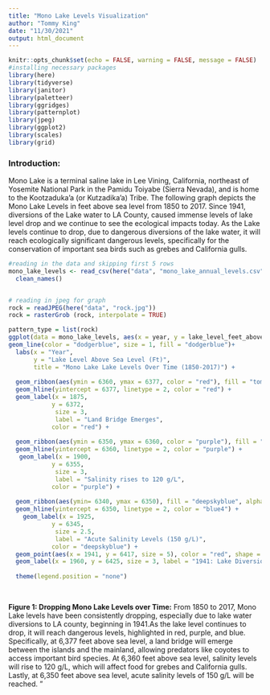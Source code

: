 ```yaml
---
title: "Mono Lake Levels Visualization"
author: "Tommy King"
date: "11/30/2021"
output: html_document
---
```


```r
knitr::opts_chunk$set(echo = FALSE, warning = FALSE, message = FALSE)
#installing necessary packages
library(here)
library(tidyverse)
library(janitor)
library(paletteer)
library(ggridges)
library(patternplot)
library(jpeg)
library(ggplot2)
library(scales)
library(grid)

```

### Introduction: 
 Mono Lake is a terminal saline lake in Lee Vining, California, northeast of Yosemite National Park in the Pamidu Toiyabe (Sierra Nevada), and is home to the Kootzaduka’a (or Kutzadika’a) Tribe. The following graph depicts the Mono Lake Levels in feet above sea level from 1850 to 2017. Since 1941, diversions of the Lake water to LA County, caused immense levels of lake level drop and we continue to see the ecological impacts today. As the Lake levels continue to drop, due to dangerous diversions of the lake water, it will reach ecologically significant dangerous levels, specifically for the conservation of important sea birds such as grebes and California gulls. 
```r
#reading in the data and skipping first 5 rows
mono_lake_levels <- read_csv(here("data", "mono_lake_annual_levels.csv"), skip = 5) %>%
  clean_names() 


# reading in jpeg for graph
rock = readJPEG(here("data", "rock.jpg"))
rock = rasterGrob (rock, interpolate = TRUE)

```

```r
pattern_type = list(rock)
ggplot(data = mono_lake_levels, aes(x = year, y = lake_level_feet_above_sea_level)) +
geom_line(color = "dodgerblue", size = 1, fill = "dodgerblue")+ 
  labs(x = "Year", 
       y = "Lake Level Above Sea Level (Ft)", 
       title = "Mono Lake Lake Levels Over Time (1850-2017)") +
 
  geom_ribbon(aes(ymin = 6360, ymax = 6377, color = "red"), fill = "tomato2", alpha = 0.5)+
  geom_hline(yintercept = 6377, linetype = 2, color = "red") + 
  geom_label(x = 1875, 
            y = 6372,
             size = 3,
             label = "Land Bridge Emerges", 
            color = "red") +
  
  geom_ribbon(aes(ymin = 6350, ymax = 6360, color = "purple"), fill = "darkorchid1", alpha = 0.5) +
  geom_hline(yintercept = 6360, linetype = 2, color = "purple") + 
   geom_label(x = 1900, 
            y = 6355,
             size = 3,
             label = "Salinity rises to 120 g/L", 
            color = "purple") +
  
  geom_ribbon(aes(ymin= 6340, ymax = 6350), fill = "deepskyblue", alpha = 0.5)+
  geom_hline(yintercept = 6350, linetype = 2, color = "blue4") + 
    geom_label(x = 1925, 
            y = 6345,
             size = 2.5,
             label = "Acute Salinity Levels (150 g/L)", 
            color = "deepskyblue") + 
  geom_point(aes(x = 1941, y = 6417, size = 5), color = "red", shape = 18) +
  geom_label(x = 1960, y = 6425, size = 3, label = "1941: Lake Diversions Begin") + 
  
  theme(legend.position = "none")
  
  
```

**Figure 1: Dropping Mono Lake Levels over Time:** From 1850 to 2017,
      Mono Lake levels have been consistently dropping, especially due to lake water 
      diversions to LA county, beginning in 1941.As the lake level continues to drop, 
      it will reach dangerous levels, highlighted in red, purple, and blue. 
      Specifically, at 6,377 feet above sea level, a land bridge will emerge between the 
      islands and the mainland, allowing predators like coyotes to access important bird species. 
      At 6,360 feet above sea level, salinity levels will rise to 120 g/L,
      which will affect food for grebes and California gulls. 
      Lastly, at 6,350 feet above sea level, acute salinity levels of 150 g/L will be reached. "
